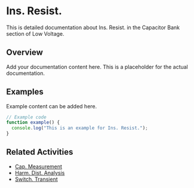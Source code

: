 # Ins. Resist.

This is detailed documentation about Ins. Resist. in the Capacitor Bank section of Low Voltage.

## Overview

Add your documentation content here. This is a placeholder for the actual documentation.

## Examples

Example content can be added here.

```typescript
// Example code
function example() {
  console.log("This is an example for Ins. Resist.");
}
```

## Related Activities

- [Cap. Measurement](/docs/low-voltage/capacitor-bank/cap-measurement)
- [Harm. Dist. Analysis](/docs/low-voltage/capacitor-bank/harm-dist-analysis)
- [Switch. Transient](/docs/low-voltage/capacitor-bank/switch-transient)
